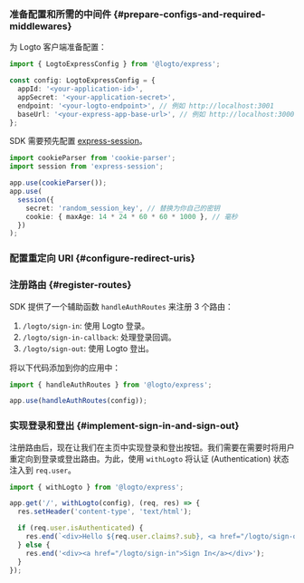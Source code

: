 
### 准备配置和所需的中间件 \{#prepare-configs-and-required-middlewares}

为 Logto 客户端准备配置：

```ts title="app.ts"
import { LogtoExpressConfig } from '@logto/express';

const config: LogtoExpressConfig = {
  appId: '<your-application-id>',
  appSecret: '<your-application-secret>',
  endpoint: '<your-logto-endpoint>', // 例如 http://localhost:3001
  baseUrl: '<your-express-app-base-url>', // 例如 http://localhost:3000
};
```

SDK 需要预先配置 [express-session](https://www.npmjs.com/package/express-session)。

```ts title="app.ts"
import cookieParser from 'cookie-parser';
import session from 'express-session';

app.use(cookieParser());
app.use(
  session({
    secret: 'random_session_key', // 替换为你自己的密钥
    cookie: { maxAge: 14 * 24 * 60 * 60 * 1000 }, // 毫秒
  })
);
```

### 配置重定向 URI \{#configure-redirect-uris}

<SignInFlowSummary />

<AssumingUrl />

<WebConfigureRedirectUris />

### 注册路由 \{#register-routes}

SDK 提供了一个辅助函数 `handleAuthRoutes` 来注册 3 个路由：

1. `/logto/sign-in`: 使用 Logto 登录。
2. `/logto/sign-in-callback`: 处理登录回调。
3. `/logto/sign-out`: 使用 Logto 登出。

将以下代码添加到你的应用中：

```ts title="app.ts"
import { handleAuthRoutes } from '@logto/express';

app.use(handleAuthRoutes(config));
```

### 实现登录和登出 \{#implement-sign-in-and-sign-out}

注册路由后，现在让我们在主页中实现登录和登出按钮。我们需要在需要时将用户重定向到登录或登出路由。为此，使用 `withLogto` 将认证 (Authentication) 状态注入到 `req.user`。

```ts title="app.ts"
import { withLogto } from '@logto/express';

app.get('/', withLogto(config), (req, res) => {
  res.setHeader('content-type', 'text/html');

  if (req.user.isAuthenticated) {
    res.end(`<div>Hello ${req.user.claims?.sub}, <a href="/logto/sign-out">Sign Out</a></div>`);
  } else {
    res.end('<div><a href="/logto/sign-in">Sign In</a></div>');
  }
});
```

<Checkpoint />
